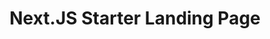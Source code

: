 ---
title: "Next.JS Starter Landing Page"
publishedAt: "2025-04-24"
summary: "เว็บไซต์หน้า Landing เริ่มต้นสำหรับบริษัท รองรับ Responsive และมี SEO ใช้ Next.JS / Tailwind CSS / Lenis / Framer Motion / AOS"
images:
    - "/images/projects/website/nextjs-starter.png"
link: "https://nextjs-starter-landing-page.jittiphat.space/"
links: "https://github.com/Jittiphatz/NextJS-Starter-Landing-Page"
---